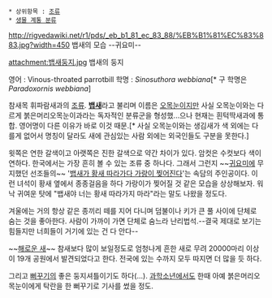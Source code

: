  * 상위항목 : [[조류]]
 * [[생물 계통 분류]]

http://rigvedawiki.net/r1/pds/_eb_b1_81_ec_83_88/%EB%B1%81%EC%83%883.jpg?width=450
뱁새의 모습
--귀요미--

attachment:뱁새둥지.jpg
뱁새의 둥지

영어 : Vinous-throated parrotbill 
학명 : ''Sinosuthora webbiana''[* 구 학명은 ''Paradoxornis webbiana'']

참새목 휘파람새과의 [[조류]]. '''[[뱁새]]'''라고 불리며 이름은 [[오목눈이]]지만 사실 오목눈이와는 다르게 붉은머리오목눈이과라는 독자적인 분류군을 형성했...으나 현재는 흰턱딱새과에 통합. 영어명이 다른 이유가 바로 이것 때문.[* 사실 오목눈이와는 생김새가 색 외에는 다를게 없어서 명칭이 달라도 새에 관심있는 사람 외에는 외국인들도 구분을 못한다.]

윗쪽은 연한 갈색이고 아랫쪽은 진한 갈색으로 약간 차이가 있다. 암컷은 수컷보다 색이 연하다. 한국에서는 가장 흔히 볼 수 있는 조류 중 하나다. 그래서 그런지 ~~[[귀요미]]에 무지했던 선조들의~~ '[[속담#2.1.6.|뱁새가 황새 따라가다 가랑이 찢어진다]]'는 속담의 주인공이다. 이런 녀석이 황새 옆에서 종종걸음을 하다 가랑이가 찢어질 것 같은 모습을 상상해보자. 워낙 귀여운 탓에 "뱁새야 너는 황새 따라가지 마라"라는 말도 나왔을 정도다.

겨울에는 거의 항상 같은 종끼리 떼를 지어 다니며 덤불이나 키가 큰 풀 사이에 단체로 숨는 것을 좋아한다. 사람이 가까이 가면 단체로 숨느라 난리법석.--결국 제대로 보기는 힘들지만 너희들이 거기에 있는 건 다 안다--

~~[[제사해 운동|해로운 새]]~~ 참새보다 많이 보일정도로 엄청나게 흔한 새로 무려 20000마리 이상이 19개 공원에서 발견되었다고 한다. 전국에 있는 수까지 모두 따지면 더 많을 듯 하다. 

그리고 [[뻐꾸기]]의 좋은 둥지셔틀이기도 하다(...). [[과학소년]]에서도 한때 아예 붉은머리오목눈이에게 탁란을 한 뻐꾸기로 기사를 썼을 정도.
